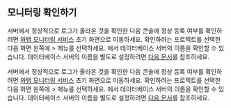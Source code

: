 ## 모니터링 확인하기

<Xclude product="oracle-pro">

서버에서 정상적으로 로그가 올라온 것을 확인한 다음 콘솔에 정상 등록 여부를 확인하려면 [와탭 모니터링 서비스](https://service.whatap.io) 초기 화면으로 이동하세요. 확인하려는 프로젝트를 선택한 다음 화면 왼쪽에 <Cmdname sid="side_management" className="uitext" /> &gt; <Cmdname sid="side_dbAgents" className="uitext" /> 메뉴를 선택하세요. <Cmdname sid="side_dbAgents" className="uitext" />에서 데이터베이스 서버의 이름을 확인할 수 있습니다. 데이터베이스 서버의 이름을 별도로 설정하려면 [다음 문서](agent-dbx-settings#naming)를 참조하세요.

</Xclude>

<InDoc product="oracle-pro">

서버에서 정상적으로 로그가 올라온 것을 확인한 다음 콘솔에 정상 등록 여부를 확인하려면 [와탭 모니터링 서비스](https://service.whatap.io) 초기 화면으로 이동하세요. 확인하려는 프로젝트를 선택한 다음 화면 왼쪽에 <Cmdname sid="side_management" className="uitext" /> &gt; <Cmdname sid="side_dbAgents" className="uitext" /> 메뉴를 선택하세요. <Cmdname sid="side_dbAgents" className="uitext" />에서 데이터베이스 서버의 이름을 확인할 수 있습니다. 데이터베이스 서버의 이름을 별도로 설정하려면 [다음 문서](agent-settings#naming)를 참조하세요.

</InDoc>

<ImgLang img='db-check-monitoring-agent-lists.png' desc='' />